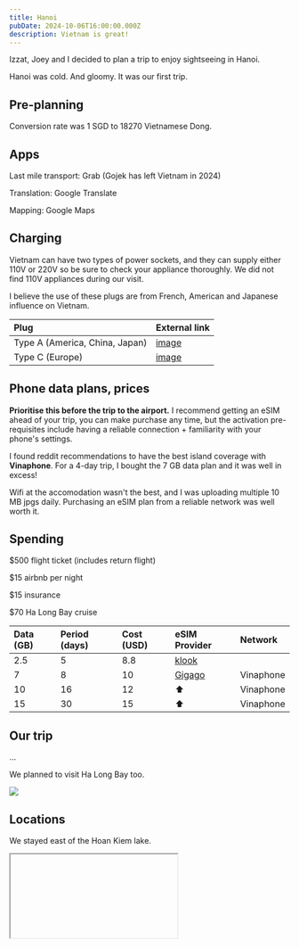 ```yaml
---
title: Hanoi
pubDate: 2024-10-06T16:00:00.000Z
description: Vietnam is great!
---
```


Izzat, Joey and I decided to plan a trip to enjoy sightseeing in Hanoi.

Hanoi was cold. And gloomy. It was our first trip.

## Pre-planning

Conversion rate was 1 SGD to 18270 Vietnamese Dong.

## Apps

Last mile transport: Grab (Gojek has left Vietnam in 2024)

Translation: Google Translate

Mapping: Google Maps

## Charging

Vietnam can have two types of power sockets, and they can supply either 110V or 220V so be sure to check your appliance thoroughly. We did not find 110V appliances during our visit.

I believe the use of these plugs are from French, American and Japanese influence on Vietnam.

| **Plug**                       | **External link**                                                                           |
| :----------------------------- | :------------------------------------------------------------------------------------------ |
| Type A (America, China, Japan) | [image](https://www.netio-products.com/en/glossary/type-a-electrical-socketelectrical-plug) |
| Type C (Europe)                | [image](https://www.netio-products.com/en/glossary/type-c-electrical-socketelectrical-plug) |

## Phone data plans, prices

**Prioritise this before the trip to the airport.** I recommend getting an eSIM ahead of your trip, you can make purchase any time, but the activation pre-requisites include having a reliable connection + familiarity with your phone's settings.

I found reddit recommendations to have the best island coverage with **Vinaphone**. For a 4-day trip, I bought the 7 GB data plan and it was well in excess!

Wifi at the accomodation wasn't the best, and I was uploading multiple 10 MB jpgs daily. Purchasing an eSIM plan from a reliable network was well worth it.

## Spending

$500 flight ticket (includes return flight)

$15 airbnb per night

$15 insurance

$70 Ha Long Bay cruise

| **Data** (GB) | **Period** (days) | **Cost** (USD) | **eSIM Provider**                                                     | **Network** |
| :------------ | :---------------- | :------------- | :-------------------------------------------------------------------- | :---------- |
| 2.5           | 5                 | 8.8            | [klook](https://www.klook.com/en-SG/wifi-sim-card/?region=37-Vietnam) |             |
| 7             | 8                 | 10             | [Gigago](https://gigago.com/esim/vietnam/)                            | Vinaphone   |
| 10            | 16                | 12             | ⬆️                                                                    | Vinaphone   |
| 15            | 30                | 15             | ⬆️                                                                    | Vinaphone   |

## Our trip

...

We planned to visit Ha Long Bay too.

![](https://res.cloudinary.com/dbifqlg1w/image/upload/v1727434877/travels/hanoi/DSC_3349_lys4pz.jpg)

## Locations

We stayed east of the Hoan Kiem lake.

<IFrame embedCode="<iframe src=&#x22;https://www.google.com/maps/embed?pb=!1m18!1m12!1m3!1d7448.212171230281!2d105.85231765336586!3d21.028440844652582!2m3!1f0!2f0!3f0!3m2!1i1024!2i768!4f13.1!3m3!1m2!1s0x3135abea3ec39f05%3A0x4b8f47c4c0e167ae!2sVintage%20Decor%20Apartment%20Hanoi%20Old%20Town!5e0!3m2!1sen!2ssg!4v1729514215332!5m2!1sen!2ssg&#x22; width=&#x22;100%&#x22; height=&#x22;350&#x22; style=&#x22;border:0;&#x22; allowfullscreen=&#x22;&#x22; loading=&#x22;lazy&#x22; referrerpolicy=&#x22;no-referrer-when-downgrade&#x22;></iframe>" />

![](https://res.cloudinary.com/dbifqlg1w/image/upload/v1727434783/travels/hanoi/DSC_3311_xvofsz.jpg)![](https://res.cloudinary.com/dbifqlg1w/image/upload/v1727435028/travels/hanoi/DSC_3337_zprxhy.jpg)![](https://res.cloudinary.com/dbifqlg1w/image/upload/v1727435026/travels/hanoi/DSC_3342_ismlhk.jpg)

<IFrame />

## Eating great stuff

And where to find them.

| **Food**                   | **Notes**       | **Minutes** | **Visited** |                         **Map**                         |
| :------------------------- | :-------------- | :---------: | :---------: | :-----------------------------------------------------: |
| 🏠                         | Airbnb          |      0      |      -      |     [📍](https://maps.app.goo.gl/EdvDK7z8jCbJ5dvQ8)     |
| Beef Salad                 |                 |      9      |             |     [📍](https://maps.app.goo.gl/yomoT4MyQUyPghuZ6)     |
| Nha Trang Roll             |                 |      9      |             |     [📍](https://maps.app.goo.gl/gLh3edKBEeHkdw1NA)     |
| Clam Worm                  |                 |      11     |             |     [📍](https://maps.app.goo.gl/z8bxS4GLUmeavvQi8)     |
| Coconut Icecream           |                 |      12     |             |     [📍](https://maps.app.goo.gl/S7qYFfEbgVz18Fd26)     |
| Egg Coffee                 |                 |      10     |      ✅      |     [📍](https://maps.app.goo.gl/tvLxdSQEdDokLsMR8)     |
| Vietnamese Pancake         | Pork and shrimp |      20     |             |     [📍](https://maps.app.goo.gl/WUU922ymdCzgzziu9)     |
| Traditional Breadstour 👍  |                 |      12     |      ✅      |     [📍](https://maps.app.goo.gl/WUU922ymdCzgzziu9)     |
| Yoghurt Dessert            |                 |      14     |             |     [📍](https://maps.app.goo.gl/LVH8EHansFXgzDnG6)     |
| Avocado Icecream           | Ngọc kem bơ     |      5      |      ✅      |     [📍](https://maps.app.goo.gl/9bJG4piV9BSZd2xT8)     |
| Salt Mate 👍               | Salt coffee     |      7      |      ✅      |     [📍](https://maps.app.goo.gl/xuwMq2KBpqiwgtAP7)     |
| Pizza 4P’s Bao Khanh       | Cheese dessert  |      15     |             |     [📍](https://maps.app.goo.gl/gE2pRnZy3wzjynPx7)     |
| Banhmi Longhoi             | Chain store     |      9      |             |     [📍](https://maps.app.goo.gl/buuxT23MXjAQQqW48)     |
| Banh Mi 25 👍              | Great street    |             |      ✅      |     [📍](https://maps.app.goo.gl/R5oUdFcg23p4V1336)     |
| Bami Bread                 | Banh Mi Hoi An  |             |             |     [📍](https://maps.app.goo.gl/cSjTVZ4WMZo619c99)     |
| Chả Cá Anh Vũ              | Franchise       |      57     |             |     [📍](https://maps.app.goo.gl/rXkAv2LnsTWr9W9n6)     |
| Chả Cá Thăng Long 👍       | Michelin        |      29     |      ✅      | [📍](https://osm.org/go/4dt0Ydtcu?m=\&node=11491405059) |
| Cafe Dinh 👍               |                 |      11     |      ✅      |     [📍](https://maps.app.goo.gl/GQtirvBrHQVpjpPr7)     |
| Cafe Giảng                 |                 |             |      ✅      |     [📍](https://maps.app.goo.gl/7NjmoDm2NiUxu3Sh9)     |
| Bun Cha                    | Obama, Bourdain |      19     |             |     [📍](https://maps.app.goo.gl/WxxK77Qt3jUhsehLA)     |
| Baked Egg Tart             |                 |      22     |             |     [📍](https://maps.app.goo.gl/fFSWYjbFDQrYFeHW9)     |
| Fermented, Grilled Pork 👍 | Great oysters   |      19     |      ✅      |     [📍](https://maps.app.goo.gl/sYWN9sQt6aWtKfi79)     |
| Ancient Dessert Homestyle  |                 |      20     |             |     [📍](https://maps.app.goo.gl/fQkcQFcq2vYUcMTq8)     |
| Che                        | Too far         |             |             |     [📍](https://maps.app.goo.gl/7PZSUKvKAp5aUubb9)     |
| Fermented Pork             |                 |      59     |             |     [📍](https://maps.app.goo.gl/Vdp6G4MQRXe8jWEs7)     |
| Pork Skewer                | Thit xien nuong |      59     |             |     [📍](https://maps.app.goo.gl/bAK4xqMGxen2D9wi9)     |
| Honey Buttered Banh Mi     | Banh mi mat ong |      59     |             |                            ⬆️                           |
| Banh Duc, Rib Porridge     | Chao suon       |      59     |             |     [📍](https://maps.app.goo.gl/HwQ931FM18UoR3dx6)     |
| Street Breakfast 👍        |                 |             |             |                                                         |
| Street Cai Cha 👍          |                 |             |             |                                                         |
| Street Banh Mi 👍          |                 |             |             |                                                         |
| Mr Bảy Miền Tây  👍        | Supper          |             |      ✅      |     [📍](https://maps.app.goo.gl/cfeTbGaioyxBykFCA)     |
| Long Vi Dung 👍            | Spring Rolls    |             |      ✅      |     [📍](https://maps.app.goo.gl/ByQRxLrezsWqQFkz6)     |

There are a few more places we've eaten at. And a list of recommendations given to us while chatting with some tourists from Britain.

## Interesting places

| **Place**             | **Notes**          |    **Minutes**    | **Visited** |                                                                        **Map**                                                                       |
| :-------------------- | :----------------- | :---------------: | :---------: | :--------------------------------------------------------------------------------------------------------------------------------------------------: |
| 🏠                    | Airbnb             |         0         |      -      |                                                    [📍](https://maps.app.goo.gl/EdvDK7z8jCbJ5dvQ8)                                                   |
| Master Tan            | Soap and scent     |                   |      ✅      |                                                    [📍](https://maps.app.goo.gl/VqKYQrrpGsiFqRZF6)                                                   |
| CNES Shoes            | Leather shoes      |                   |      ✅      |                                                    [📍](https://maps.app.goo.gl/8rhgyJoRkUwQFyuG8)                                                   |
| Fugashin 👍           | Leather shoes      |                   |             |                                                    [📍](https://maps.app.goo.gl/FFFNzwyGHLBFS2s99)                                                   |
| Namidori 👍           | Leather shoes      |                   |      ✅      |                                                    [📍](https://maps.app.goo.gl/fDZB2MWXbPXgJDgf9)                                                   |
| Jersey shop           | Clothes            |                   |      ✅      |                                                    [📍](https://maps.app.goo.gl/87982ntruSBDr8m4A)                                                   |
| Ironcap Barber 👍     | Haircut + wash     |                   |      ✅      |                                                    [📍](https://maps.app.goo.gl/UNSYzquMGbG5Wm9u9)                                                   |
| Old Quarter           |                    |                   |             |                                                                                                                                                      |
| Phuc Loi Stamps  👍   | Souvenir           |                   |      ✅      |                                                    [📍](https://maps.app.goo.gl/m3rg57dBeFg4zxBa6)                                                   |
| Uniqlo                |                    |                   |             |                                                                                                                                                      |
| Hung Dao Night Market |                    |                   |             |                                                                                                                                                      |
| Hang Da Market        | Can't recall       |                   |             |                                                    [📍](https://maps.app.goo.gl/p4S4PesZnG5c1caT6)                                                   |
| Train Street          |                    |                   |             |                                                                                                                                                      |
| Big Church            |                    |                   |             |                                                                                                                                                      |
| Ha Long Bay           |                    | 150 (private bus) |             | [Guide](https://bhayacruises.com/blog/get-from-hanoi-to-halong-bay/#:~\:text=Time%3A%20It%20takes%20around%20three,might%20be%20the%20best%20option) |
| Dong Xuan Market 👍   | Warehouse shopping |                   |      ✅      |                                                    [📍](https://maps.app.goo.gl/Hs3t9WvNQzJCRCq98)                                                   |

## What to do next

...

## Video

<Video videoUrl="https://res.cloudinary.com/dbifqlg1w/video/upload/v1729582272/travels/hanoi/videos/file_hjxmtz.mp4" />

Text about portrait video

<Video videoUrl="https://res.cloudinary.com/dbifqlg1w/video/upload/v1728290820/travels/turkey/videos/cbr5rnrg76i0rvzyfkvj.mov" />

Text about vertical video
